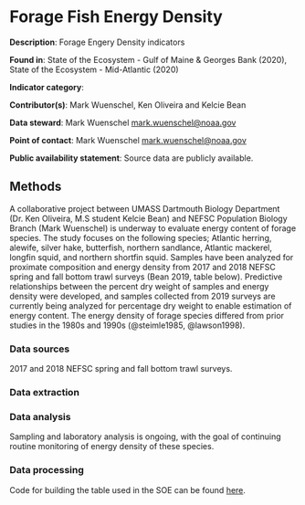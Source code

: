# Forage Fish Energy Density

**Description**: Forage Engery Density indicators

**Found in**: State of the Ecosystem - Gulf of Maine & Georges Bank (2020), State of the Ecosystem - Mid-Atlantic (2020)

**Indicator category**: 

**Contributor(s)**: Mark Wuenschel, Ken Oliveira and Kelcie Bean
  
**Data steward**: Mark Wuenschel <mark.wuenschel@noaa.gov>
  
**Point of contact**: Mark Wuenschel <mark.wuenschel@noaa.gov>
  
**Public availability statement**: Source data are publicly available.

## Methods

A collaborative project between UMASS Dartmouth Biology Department (Dr. Ken Oliveira, M.S student Kelcie Bean) and NEFSC Population Biology Branch (Mark Wuenschel) is underway to evaluate energy content of forage species. The study focuses on the following species; Atlantic herring, alewife, silver hake, butterfish, northern sandlance, Atlantic mackerel, longfin squid, and northern shortfin squid. Samples have been analyzed for proximate composition and energy density from 2017 and 2018 NEFSC spring and fall bottom trawl surveys (Bean 2019, table below). Predictive relationships between the percent dry weight of samples and energy density were developed, and samples collected from 2019 surveys are currently being analyzed for percentage dry weight to enable estimation of energy content. The energy density of forage species differed from prior studies in the 1980s and 1990s (@steimle1985, @lawson1998). 

### Data sources
2017 and 2018 NEFSC spring and fall bottom trawl surveys. 

### Data extraction 


### Data analysis
Sampling and laboratory analysis is ongoing, with the goal of continuing routine monitoring of energy density of these species. 

### Data processing

Code for building the table used in the SOE can be found 
[here](https://github.com/NOAA-EDAB/ecodata/blob/master/chunk-scripts/macrofauana.Rmd-foarge.R). 

```{r, code = readLines("https://raw.githubusercontent.com/NOAA-EDAB/ecodata/master/chunk-scripts/macrofauna.Rmd-forage.R"),echo = F, eval =T, warning = F, message=F}
```